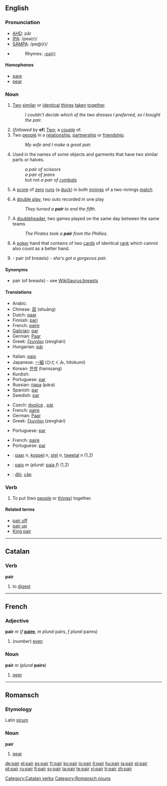 ==English==

===Pronunciation===
*[[w:AHD|AHD]]: pâr
*[[w:IPA|IPA]]: /peə(r)/
*[[w:SAMPA|SAMPA]]: /pe@(r)/
*{{audio|en-us-pair.ogg|Audio (US)}}
*:Rhymes: [[Rhymes:English:-ɛə(r)|-ɛə(r)]]

====Homophones====
*[[pare]]
*[[pear]]

===Noun===
{{en-noun}}

# [[Two]] [[similar]] or [[identical]] [[thing]]s [[taken]] [[together]].
#:''I couldn't decide which of the two dresses I preferred, so I bought the pair.''
# (''followed by'' '''of''') [[Two]]; a [[couple]] of.
# Two [[people]] in a [[relationship]], [[partnership]] or [[friendship]].
#:''My wife and I make a great pair.''
# Used in the names of some objects and garments that have two similar parts or halves.
#:''a pair of scissors''
#:''a pair of jeans''
#: but not ''a pair of [[cymbals]]''
# {{cricket}} A [[score]] of [[zero]] [[run]]s (a [[duck]]) in both [[innings]] of a two-innings [[match]]
# {{baseball}} A [[double play]], two outs recorded in one play
#: ''They turned a '''pair''' to end the fifth.''
# {{baseball}} A [[doubleheader]], two games played on the same day between the same teams
#: ''The Pirates took a '''pair''' from the Phillies.''
# {{poker}} A [[poker]] hand that contains of two [[card]]s of identical [[rank]] which cannot also count as a better hand.
# {{slang}} - pair (of breasts) - ''she's got a gorgeous pair.''

====Synonyms====
*pair (of breasts) - see [[WikiSaurus:breasts]]

====Translations====
{{trans-top|two similar or identical things}}
*Arabic: {{Arab|[[زوج]]}} {{IPAchar|(zauj)}} {{m}}
*Chinese: [[双]] (shuāng)
*Dutch: [[paar]] {{n}}
*Finnish: [[pari]]
*French: [[paire]] {{f}}
*[[Galician]]: [[par]] {{m}}
*German: [[Paar]] {{n}}
*Greek: [[ζευγάρι]] (zevghári) {{n}}
*Hungarian: [[pár]]
{{trans-mid}}
*Italian: [[paio]] {{m}}
*Japanese: [[一組]] (ひとくみ, hitokumi)
*Korean: [[한쌍]] (hanssang)
*Kurdish: {{KUchar|[[جووت]]}}
*Portuguese: [[par#Portuguese|par]] {{m}}
*Russian: [[пара]] (pára) {{f}}
*Spanish: [[par#Spanish|par]] {{m}}
*Swedish: [[par#Swedish|par]] {{n}}
{{trans-bottom}}

{{trans-top|two people}}
*Czech: [[dvojice]] {{f}}, [[pár]] {{m}}
*French: [[paire]] {{f}}
*German: [[Paar]] {{n}}
*Greek: [[ζευγάρι]] (zevghári) {{n}}
{{trans-mid}}
*Portuguese: [[par#Portuguese|par]] {{m}}
{{trans-bottom}}

{{trans-top|used in the names of some objects}}
*French: [[paire]] {{f}}
*Portuguese: [[par]] {{m}}
{{trans-mid}}
{{trans-bottom}}

{{checktrans}}
*{{ttbc|Dutch}}: [[paar]] ''n'', [[koppel]] ''n'', [[stel]] ''n'', [[tweetal]] ''n'' (1,2)
*{{ttbc|Italian}}: [[paio]] ''m'' (''plural'': [[paia]] ''f'') (1,2)
*{{ttbc|Vietnamese}}: [[đôi]], [[cặp]]

===Verb===
{{en-verb}}

# {{transitive}} To put (two [[people]] or [[things]]) together.
<!-- this is "pair off": # To find a partner for. -->
<!-- this is "pair off": # To separate a [[group]] into sets of two.-->

====Related terms====
*[[pair off]]
*[[pair up]]
*[[King pair]]

----

==Catalan==

===Verb===
'''pair'''

# to [[digest]]

[[Category:Catalan verbs]]

----

==French==

===Adjective===
'''pair''' ''m'' (''f'' '''[[paire]]''', ''m plural'' pairs, ''f plural'' paires)

# (''number'') [[even]]

===Noun===
'''pair''' ''m'' (''plural'' '''pairs''')

# [[peer]]

----

==Romansch==

===Etymology===
Latin [[pirum]]

===Noun===
'''pair'''

# [[pear]]

[[Category:Romansch nouns]]

[[de:pair]]
[[el:pair]]
[[es:pair]]
[[fr:pair]]
[[ko:pair]]
[[io:pair]]
[[it:pair]]
[[hu:pair]]
[[ja:pair]]
[[pl:pair]]
[[pt:pair]]
[[ru:pair]]
[[fi:pair]]
[[sv:pair]]
[[ta:pair]]
[[te:pair]]
[[vi:pair]]
[[tr:pair]]
[[zh:pair]]